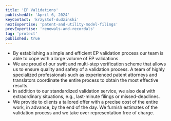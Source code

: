 ```yaml
---
title: 'EP Validations'
publishedAt: 'April 6, 2024'
keyContact: 'krzystof-dudzinski'
nextExpertise: 'patent-and-utility-model-filings'
prevExpertise: 'renewals-and-recordals'
tag: 'protect'
published: true
---
```


- By establishing a simple and efficient EP validation process our team is able to cope with a large volume of EP validations.
- We are proud of our swift and multi-step verification scheme that allows us to ensure quality and safety of a validation process. A team of highly specialized professionals such as experienced patent attorneys and translators coordinate the entire process to obtain the most effective results.
- In addition to our standardized validation service, we also deal with extraordinary situations, e.g., last-minute filings or missed-deadlines.
- We provide to clients a tailored offer with a precise cost of the entire work, in advance, by the end of the day. We furnish estimates of the validation process and we take over representation free of charge.